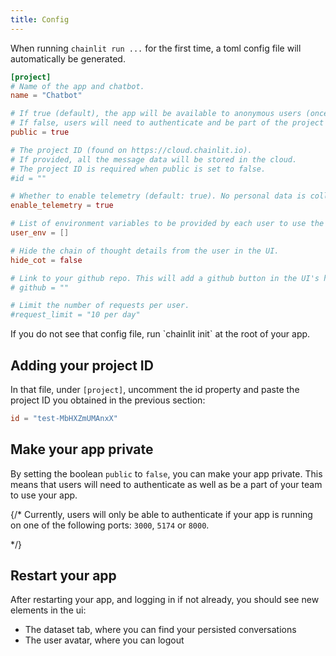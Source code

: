 ```yaml
---
title: Config
---
```


When running `chainlit run ...` for the first time, a toml config file will automatically be generated.

```toml config.toml
[project]
# Name of the app and chatbot.
name = "Chatbot"

# If true (default), the app will be available to anonymous users (once deployed).
# If false, users will need to authenticate and be part of the project to use the app.
public = true

# The project ID (found on https://cloud.chainlit.io).
# If provided, all the message data will be stored in the cloud.
# The project ID is required when public is set to false.
#id = ""

# Whether to enable telemetry (default: true). No personal data is collected.
enable_telemetry = true

# List of environment variables to be provided by each user to use the app.
user_env = []

# Hide the chain of thought details from the user in the UI.
hide_cot = false

# Link to your github repo. This will add a github button in the UI's header.
# github = ""

# Limit the number of requests per user.
#request_limit = "10 per day"
```

<Note>
  If you do not see that config file, run `chainlit init` at the root of your
  app.
</Note>

## Adding your project ID

In that file, under `[project]`, uncomment the id property and paste the project ID you obtained in the previous section:

```toml
id = "test-MbHXZmUMAnxX"
```

## Make your app private

By setting the boolean `public` to `false`, you can make your app private. This means that users will need to authenticate as well as be a part of your team to use your app.

{/\* <Warning>
Currently, users will only be able to authenticate if your app is running on
one of the following ports: `3000`, `5174` or `8000`.

</Warning> */}

## Restart your app

After restarting your app, and logging in if not already, you should see new elements in the ui:

- The dataset tab, where you can find your persisted conversations
- The user avatar, where you can logout
